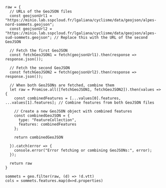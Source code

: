 ```ojs
raw = {
  // URLs of the GeoJSON files
  const geojsonUrl1 = "https://minio.lab.sspcloud.fr/lgaliana/cyclisme/data/geojson/alpes-nord-sommets.geojson";
  const geojsonUrl2 = "https://minio.lab.sspcloud.fr/lgaliana/cyclisme/data/geojson/alpes-sud-sommets.geojson"; // Replace this with the URL of the second GeoJSON

  // Fetch the first GeoJSON
  const fetchGeoJSON1 = fetch(geojsonUrl1).then(response => response.json());

  // Fetch the second GeoJSON
  const fetchGeoJSON2 = fetch(geojsonUrl2).then(response => response.json());

  // When both GeoJSONs are fetched, combine them
  let raw = Promise.all([fetchGeoJSON1, fetchGeoJSON2]).then(values => {
    const combinedFeatures = [...values[0].features, ...values[1].features]; // Combine features from both GeoJSON files

    // Create a new GeoJSON object with combined features
    const combinedGeoJSON = {
      type: "FeatureCollection",
      features: combinedFeatures
    };

    return combinedGeoJSON

  }).catch(error => {
    console.error("Error fetching or combining GeoJSONs:", error);
  });

  return raw
}
```

```ojs
sommets = geo.filter(raw, (d) => !d.vtt)
cols = sommets.features.map(d=>d.properties)
```